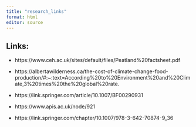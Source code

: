 ```yaml
---
title: "research_links"
format: html
editor: source
---
```


## Links:

* https://www.ceh.ac.uk/sites/default/files/Peatland%20factsheet.pdf

* https://albertawilderness.ca/the-cost-of-climate-change-food-production/#:~:text=According%20to%20Environment%20and%20Climate,3%20times%20the%20global%20rate.

* https://link.springer.com/article/10.1007/BF00290931

* https://www.apis.ac.uk/node/921

* https://link.springer.com/chapter/10.1007/978-3-642-70874-9_36